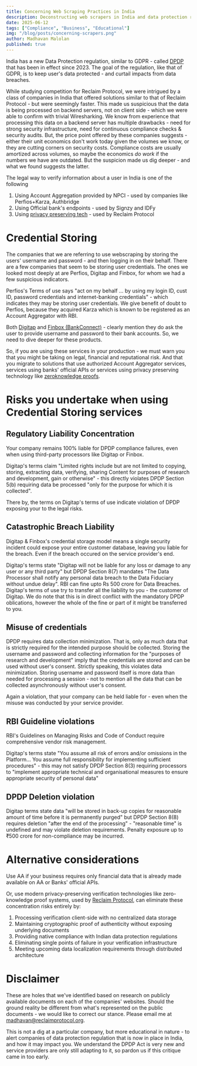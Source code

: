 ```yaml
---
title: Concerning Web Scraping Practices in India
description: Deconstructing web scrapers in India and data protection regulation violations
date: 2025-06-12
tags: ["Compliance", "Business", "Educational"]
img: "/blog/posts/concerning-scrapers.png"
author: Madhavan Malolan
published: true
---
```


India has a new Data Protection regulation, similar to GDPR - called [DPDP](https://www.meity.gov.in/static/uploads/2024/06/2bf1f0e9f04e6fb4f8fef35e82c42aa5.pdf) that has been in effect since 2023. The goal of the regulation, like that of GDPR, is to keep user's data protected - and curtail impacts from data breaches. 

While studying competition for Reclaim Protocol, we were intrigued by a class of companies in India that offered solutions similar to that of Reclaim Protocol - but were seemingly faster. This made us suspicious that the data is being processed on backend servers, not on client side - which we were able to confirm with trivial Wiresharking. We know from experience that processing this data on a backend server has multiple drawbacks - need for strong security infrastructure, need for continuous compliance checks & security audits. But, the price point offered by these companies suggests - either their unit economics don't work today given the volumes we know, or they are cutting corners on security costs. Compliance costs are usually amortized across volumes, so maybe the economics _do work_ if the numbers we have are outdated. But the suspicion made us dig deeper - and what we found suggests the latter.

The legal way to verify information about a user in India is one of the following
1. Using Account Aggregation provided by NPCI - used by companies like Perfios+Karza, Authbridge
2. Using Official bank's endpoints - used by Signzy and IDFy
3. Using [privacy preserving tech](https://blog.reclaimprotocol.org/posts/legal-considerations) - used by Reclaim Protocol 

# Credential Storing
The companies that we are referring to use webscraping by storing the users' username and password - and then logging in on their behalf.
There are a few companies that seem to be storing user credentials. The ones we looked most deeply at are Perfios, Digitap and Finbox, for whom we had a few suspicious indicators.

Perfios's Terms of use says "act on my behalf … by using my login ID, cust ID, password credentials and internet-banking credentials" - which indicates they may be storing user credentials. We give benefit of doubt to Perfios, because they acquired Karza which is known to be registered as an Account Aggregator with RBI.

Both [Digitap](https://www.digitap.ai/bank-statement-analyzer-api.html) and [Finbox (BankConnect)](https://docs.finbox.in/bank-connect/ios.html#build-bank-connect) - clearly mention they do ask the user to provide username and password to their bank accounts. So, we need to dive deeper for these products.

So, if you are using these services in your production - we must warn you that you might be taking on legal, financial and reputational risk. And that you migrate to solutions that use authorized Account Aggregator services, services using banks' official APIs or services using privacy preserving technology like [zeroknowledge proofs](https://blog.reclaimprotocol.org/posts/zk-for-the-uninitiated).

# Risks you undertake when using Credential Storing services
## Regulatory Liability Concentration
Your company remains 100% liable for DPDP compliance failures, even when using third-party processors like Digitap or Finbox.

Digitap's terms claim "Limited rights include but are not limited to copying, storing, extracting data, verifying, sharing Content for purposes of research and development, gain or otherwise" - this directly violates DPDP Section 5(b) requiring data be processed "only for the purpose for which it is collected".

There by, the terms on Digitap's terms of use indicate violation of DPDP exposing your to the legal risks.

## Catastrophic Breach Liability
Digitap & Finbox's credential storage model means a single security incident could expose your entire customer database, leaving you liable for the breach. Even if the breach occured on the service provider's end.

Digitap's terms state "Digitap will not be liable for any loss or damage to any user or any third party" but DPDP Section 8(7) mandates "The Data Processor shall notify any personal data breach to the Data Fiduciary without undue delay". RBI can fine upto Rs 500 crore for Data Breaches. Digitap's terms of use try to transfer all the liability to you - the customer of Digitap. We do note that this is in direct conflict with the mandatory DPDP oblications, however the whole of the fine or part of it might be transferred to you.

## Misuse of credentials
DPDP requires data collection minimization. That is, only as much data that is strictly required for the intended purpose should be collected. Storing the username and password and collecting information for the "purposes of research and development" imply that the credentials are stored and can be used without user's consent. Strictly speaking, this violates data minimization. Storing username and password itself is more data than needed for processing a session - not to mention all the data that can be collected asynchronously without user's consent.

Again a violation, that your company can be held liable for - even when the misuse was conducted by your service provider.

## RBI Guideline violations
RBI's Guidelines on Managing Risks and Code of Conduct require comprehensive vendor risk management.

Digitap's terms state "You assume all risk of errors and/or omissions in the Platform... You assume full responsibility for implementing sufficient procedures" - this may not satisfy DPDP Section 8(3) requiring processors to "implement appropriate technical and organisational measures to ensure appropriate security of personal data"

## DPDP Deletion violation
Digitap terms state data "will be stored in back-up copies for reasonable amount of time before it is permanently purged" but DPDP Section 8(8) requires deletion
"after the end of the processing" - "reasonable time" is undefined and may violate deletion requirements. Penalty exposure up to ₹500 crore for non-compliance may be incurred. 

# Alternative considerations
Use AA if your business requires only financial data that is already made available on AA or Banks' official APIs.

Or, use modern privacy-preserving verification technologies like zero-knowledge proof systems, used by [Reclaim Protocol](https://reclaimprotocol.org), can eliminate these concentration risks entirely by:
1. Processing verification client-side with no centralized data storage
2. Maintaining cryptographic proof of authenticity without exposing underlying documents
3. Providing native compliance with Indian data protection regulations
4. Eliminating single points of failure in your verification infrastructure
5. Meeting upcoming data localization requirements through distributed architecture

# Disclaimer
These are holes that we've identified based on research on publicly available documents on each of the companies' websites. Should the ground reality be different from what's represented on the public documents - we would like to correct our stance. Please email me at madhavan@reclaimprotocol.org.

This is not a dig at a particular company, but more educational in nature - to alert companies of data protection regulation that is now in place in India, and how it may impact you. We understand the DPDP Act is very new and service providers are only still adapting to it, so pardon us if this critique came in too early.



